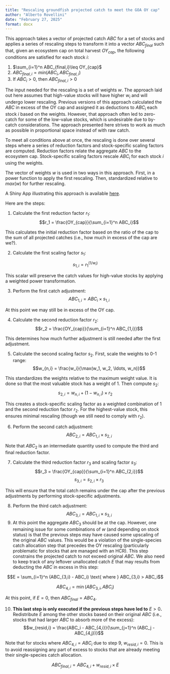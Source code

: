 ```yaml
---
title: "Rescaling groundfish projected catch to meet the GOA OY cap"
author: "Alberto Rovellini"
date: "February 27, 2025"
format: docx
---
```


This approach takes a vector of projected catch $ABC$ for a set of stocks and applies a series of rescaling steps to transform it into a vector $ABC_{final}$ such that, given an ecosystem cap on total harvest $OY_{cap}$, the following conditions are satisfied for each stock $i$:

1.  $\sum_{i=1}^n ABC_{final,i}\leq OY_{cap}$
2.  $ABC_{final,i} = min(ABC_i, ABC_{final,i})$
3.  If $ABC_i > 0$, then $ABC_{final,i} > 0$

The input needed for the rescaling is a set of weights $w$. The approach laid out here assumes that high-value stocks will have higher $w_i$ and will undergo lower rescaling. Previous versions of this approach calculated the $ABC$ in excess of the OY cap and assigned it as deductions to $ABC_i$ each stock $i$ based on the weights. However, that approach often led to zero-catch for some of the low-value stocks, which is undesirable due to by-catch considerations. The approach presented here strives to work as much as possible in proportional space instead of with raw catch.

To meet all conditions above at once, the rescaling is done over several steps where a series of reduction factors and stock-specific scaling factors are computed. Reduction factors relate the aggregate $ABC$ to the ecosystem cap. Stock-specific scaling factors rescale $ABC_i$ for each stock $i$ using the weights.

The vector of weights $w$ is used in two ways in this approach. First, in a power function to apply the first rescaling. Then, standardized relative to $max(w)$ for further rescaling.

A Shiny App illustrating this approach is available [here](https://swzlz7-alberto-rovellini.shinyapps.io/oy_rescaling_app/).

Here are the steps:

1.  Calculate the first reduction factor $r_1$: $$r_1 = \frac{OY_{cap}}{\sum_{i=1}^n ABC_i}$$

This calculates the initial reduction factor based on the ratio of the cap to the sum of all projected catches (i.e., how much in excess of the cap are we?).

2.  Calculate the first scaling factor $s_1$:

$$
s_{1,i} = r_1^{(1/w_i)}
$$

This scalar will preserve the catch values for high-value stocks by applying a weighted power transformation.

3.  Perform the first catch adjustment: $$ABC_{1,i} = ABC_i \times s_{1,i}$$

At this point we may still be in excess of the OY cap.

4.  Calculate the second reduction factor $r_2$: $$r_2 = \frac{OY_{cap}}{\sum_{i=1}^n ABC_{1,i}}$$

This determines how much further adjustment is still needed after the first adjustment.

5.  Calculate the second scaling factor $s_2$. First, scale the weights to 0-1 range: $$w_{n,i} = \frac{w_i}{\max(w_1, w_2, \ldots, w_n)}$$

This standardizes the weights relative to the maximum weight value. It is done so that the most valuable stock has a weight of 1. Then compute $s_2$: $$s_{2,i} = w_{n,i} + (1 - w_{n,i}) \times r_2$$

This creates a stock-specific scaling factor as a weighted combination of 1 and the second reduction factor $r_2$. For the highest-value stock, this ensures minimal rescaling (though we still need to comply with $r_2$).

6.  Perform the second catch adjustment: $$ABC_{2,i} = ABC_{1,i} \times s_{2,i}$$

Note that $ABC_2$ is an intermediate quantity used to compute the third and final reduction factor.

7.  Calculate the third reduction factor $r_3$ and scaling factor $s_3$: $$r_3 = \frac{OY_{cap}}{\sum_{i=1}^n ABC_{2,i}}$$ $$s_{3,i} = s_{2,i} \times r_3$$

This will ensure that the total catch remains under the cap after the previous adjustments by performing stock-specific adjustments.

8.  Perform the third catch adjustment: $$ABC_{3,i} = ABC_{1,i} \times s_{3,i}$$
9.  At this point the aggregate $ABC_3$ should be at the cap. However, one remaining issue for some combinations of $w$ (and depending on stock status) is that the previous steps may have caused some upscaling of the original $ABC$ values. This would be a violation of the single-species catch allocation step that precedes the OY rescaling (particularly problematic for stocks that are managed with an HCR). This step constrains the projected catch to not exceed original $ABC$. We also need to keep track of any leftover unallocated catch $E$ that may results from deducting the $ABC$ in excess in this step:

$$E = \sum_{i=1}^n (ABC_{3,i} - ABC_i) \text{ where } ABC_{3,i} > ABC_i$$

$$ABC_{4,i} = \min(ABC_{3,i}, ABC_i)$$

At this point, if $E = 0$, then $ABC_{final} = ABC_4$.

10. **This last step is only executed if the previous steps have led to** $E>0$**.** Redistribute $E$ among the other stocks based on their original $ABC$ (i.e., stocks that had larger $ABC$ to absorb more of the excess): $$w_{resid,i} = \frac{ABC_i - ABC_{4,i}}{\sum_{j=1}^n (ABC_j - ABC_{4,j})}$$

Note that for stocks where $ABC_{4,i} = ABC_i$ due to step 9, $w_{resid,i}=0$. This is to avoid reassigning any part of excess to stocks that are already meeting their single-species catch allocation.

$$ABC_{final,i} = ABC_{4,i} + w_{resid,i} \times E$$
